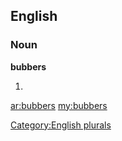 ==English==

===Noun===
'''bubbers'''

# {{plural of|[[bubber]]}}

[[Category:English plurals]]

[[ar:bubbers]]
[[my:bubbers]]